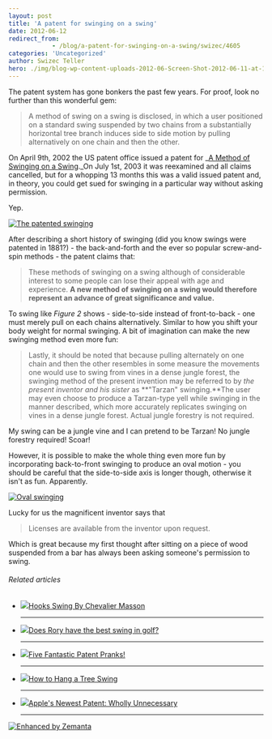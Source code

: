 ```yaml
---
layout: post
title: 'A patent for swinging on a swing'
date: 2012-06-12
redirect_from: 
            - /blog/a-patent-for-swinging-on-a-swing/swizec/4605
categories: 'Uncategorized'
author: Swizec Teller
hero: ./img/blog-wp-content-uploads-2012-06-Screen-Shot-2012-06-11-at-12.04.45-AM.png
---
```

The patent system has gone bonkers the past few years. For proof, look no further than this wonderful gem:

> A method of swing on a swing is disclosed, in which a user positioned on a standard swing suspended by two chains from a substantially horizontal tree branch induces side to side motion by pulling alternatively on one chain and then the other.

On April 9th, 2002 the US patent office issued a patent for _[A Method of Swinging on a Swing](http://www.google.com/patents/US6368227)._On July 1st, 2003 it was reexamined and all claims cancelled, but for a whopping 13 months this was a valid issued patent and, in theory, you could get sued for swinging in a particular way without asking permission.



Yep.



[![The patented swinging](http://swizec.com/blog/wp-content/uploads/2012/06/Screen-Shot-2012-06-11-at-12.04.45-AM.png "The patented swinging")](./img/blog-wp-content-uploads-2012-06-Screen-Shot-2012-06-11-at-12.04.45-AM.png)





After describing a short history of swinging (did you know swings were patented in 1881?) - the back-and-forth and the ever so popular screw-and-spin methods - the patent claims that:

> These methods of swinging on a swing although of considerable interest to some people can lose their appeal with age and experience. **A new method of swinging on a swing would therefore represent an advance of great significance and value.**

To swing like _Figure 2_ shows - side-to-side instead of front-to-back - one must merely pull on each chains alternatively. Similar to how you shift your body weight for normal swinging. A bit of imagination can make the new swinging method even more fun:

> Lastly, it should be noted that because pulling alternately on one chain and then the other resembles in some measure the movements one would use to swing from vines in a dense jungle forest, the swinging method of the present invention may be referred to by _the present inventor and his sister_ as **"Tarzan" swinging.**The user may even choose to produce a Tarzan-type yell while swinging in the manner described, which more accurately replicates swinging on vines in a dense jungle forest. Actual jungle forestry is not required.

My swing can be a jungle vine and I can pretend to be Tarzan! No jungle forestry required! Scoar!



However, it is possible to make the whole thing even more fun by incorporating back-to-front swinging to produce an oval motion - you should be careful that the side-to-side axis is longer though, otherwise it isn't as fun. Apparently.



[![Oval swinging](http://swizec.com/blog/wp-content/uploads/2012/06/Screen-Shot-2012-06-11-at-12.24.32-AM.png "Oval swinging")](./img/blog-wp-content-uploads-2012-06-Screen-Shot-2012-06-11-at-12.24.32-AM.png)



Lucky for us the magnificent inventor says that

> Licenses are available from the inventor upon request.

Which is great because my first thought after sitting on a piece of wood suspended from a bar has always been asking someone's permission to swing.

###### Related articles

- [![](http://i.zemanta.com/93673837_80_80.jpg)](http://www.apartmenttherapy.com/hooks-florescent-swing-by-chevalier-masson-172471)[Hooks Swing By Chevalier Masson](http://www.apartmenttherapy.com/hooks-florescent-swing-by-chevalier-masson-172471)



  * * *



- [![](http://i.zemanta.com/93391430_80_80.jpg)](http://tourreport.pgatour.com/2012/06/09/does-rory-have-the-best-swing-in-golf/)[Does Rory have the best swing in golf?](http://tourreport.pgatour.com/2012/06/09/does-rory-have-the-best-swing-in-golf/)



  * * *



- [![](http://i.zemanta.com/88320274_80_80.jpg)](http://intellogist.wordpress.com/2012/04/02/five-fantastic-patent-pranks/)[Five Fantastic Patent Pranks!](http://intellogist.wordpress.com/2012/04/02/five-fantastic-patent-pranks/)



  * * *



- [![](http://i.zemanta.com/noimg_01_80_80.jpg)](http://www.answers.com/topic/corpus-answers-guides-how-to-hang-a-tree-swing)[How to Hang a Tree Swing](http://www.answers.com/topic/corpus-answers-guides-how-to-hang-a-tree-swing)



  * * *



- [![](http://i.zemanta.com/noimg_09_80_80.jpg)](http://www.washingtonmonthly.com/ten-miles-square/2012/06/last_week_the_patent_and037875.php)[Apple's Newest Patent: Wholly Unnecessary](http://www.washingtonmonthly.com/ten-miles-square/2012/06/last_week_the_patent_and037875.php)



  * * *



[![Enhanced by Zemanta](http://img.zemanta.com/zemified_e.png?x-id=1d03d140-7ac2-465f-8fe7-89871ffa4b9a)](http://www.zemanta.com/?px "Enhanced by Zemanta")